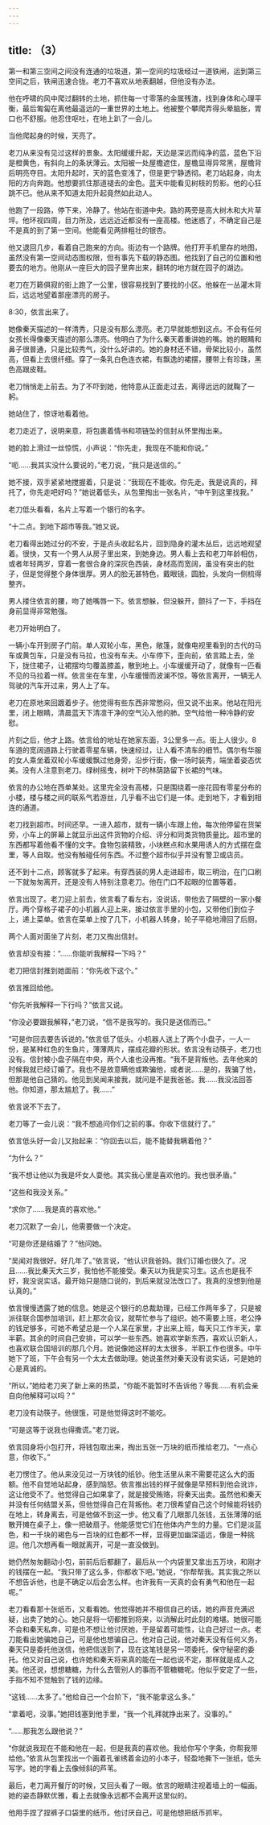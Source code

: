 ```yaml
---
---
---
```

title: （3）
---




第一和第三空间之间没有连通的垃圾道，第一空间的垃圾经过一道铁闸，运到第三空间之后，铁闸迅速合拢。老刀不喜欢从地表翻越，但他没有办法。

他在呼啸的风中爬过翻转的土地，抓住每一寸零落的金属残渣，找到身体和心理平衡，最后匍匐在离他最遥远的一重世界的土地上。他被整个攀爬弄得头晕脑胀，胃口也不舒服。他忍住呕吐，在地上趴了一会儿。

当他爬起身的时候，天亮了。

老刀从来没有见过这样的景象。太阳缓缓升起，天边是深远而纯净的蓝，蓝色下沿是橙黄色，有斜向上的条状薄云。太阳被一处屋檐遮住，屋檐显得异常黑，屋檐背后明亮夺目。太阳升起时，天的蓝色变浅了，但是更宁静透彻。老刀站起身，向太阳的方向奔跑。他想要抓住那道褪去的金色。蓝天中能看见树枝的剪影。他的心狂跳不已。他从来不知道太阳升起竟然如此动人。

他跑了一段路，停下来，冷静了。他站在街道中央。路的两旁是高大树木和大片草坪。他环视四周，目力所及，远远近近都没有一座高楼。他迷惑了，不确定自己是不是真的到了第一空间。他能看见两排粗壮的银杏。

他又退回几步，看着自己跑来的方向。街边有一个路牌。他打开手机里存的地图，虽然没有第一空间动态图权限，但有事先下载的静态图。他找到了自己的位置和他要去的地方。他刚从一座巨大的园子里奔出来，翻转的地方就在园子的湖边。

老刀在万籁俱寂的街上跑了一公里，很容易找到了要找的小区。他躲在一丛灌木背后，远远地望着那座漂亮的房子。

8:30，依言出来了。

她像秦天描述的一样清秀，只是没有那么漂亮。老刀早就能想到这点。不会有任何女孩长得像秦天描述的那么漂亮。他明白了为什么秦天着重讲她的嘴。她的眼睛和鼻子很普通，只是比较秀气，没什么好讲的。她的身材还不错，骨架比较小，虽然高，但看上去很纤细。穿了一条乳白色连衣裙，有飘逸的裙摆，腰带上有珍珠，黑色高跟皮鞋。

老刀悄悄走上前去。为了不吓到她，他特意从正面走过去，离得远远的就鞠了一躬。

她站住了，惊讶地看着他。

老刀走近了，说明来意，将包裹着情书和项链坠的信封从怀里掏出来。

她的脸上滑过一丝惊慌，小声说：“你先走，我现在不能和你说。”

“呃……我其实没什么要说的，”老刀说，“我只是送信的。”

她不接，双手紧紧地搅握着，只是说：“我现在不能收。你先走。我是说真的，拜托了，你先走吧好吗？”她说着低头，从包里掏出一张名片，“中午到这里找我。”

老刀低头看看，名片上写着一个银行的名字。

“十二点。到地下超市等我。”她又说。

老刀看得出她过分的不安，于是点头收起名片，回到隐身的灌木丛后，远远地观望着。很快，又有一个男人从房子里出来，到她身边。男人看上去和老刀年龄相仿，或者年轻两岁，穿着一套很合身的深灰色西装，身材高而宽阔，虽没有突出的肚子，但是觉得整个身体很厚。男人的脸无甚特色，戴眼镜，圆脸，头发向一侧梳得整齐。

男人搂住依言的腰，吻了她嘴唇一下。依言想躲，但没躲开，颤抖了一下，手挡在身前显得非常勉强。

老刀开始明白了。

一辆小车开到房子门前。单人双轮小车，黑色，敞篷，就像电视里看到的古代的马车或黄包车，只是没有马拉，也没有车夫。小车停下，歪向前，依言踏上去，坐下，拢住裙子，让裙摆均匀覆盖膝盖，散到地上。小车缓缓开动了，就像有一匹看不见的马拉着一样。依言坐在车里，小车缓慢而波澜不惊。等依言离开，一辆无人驾驶的汽车开过来，男人上了车。

老刀在原地来回踱着步子。他觉得有些东西非常憋闷，但又说不出来。他站在阳光里，闭上眼睛，清晨蓝天下清凛干净的空气沁入他的肺。空气给他一种冷静的安慰。

片刻之后，他才上路。依言给的地址在她家东面，3公里多一点。街上人很少。8车道的宽阔道路上行驶着零星车辆，快速经过，让人看不清车的细节。偶尔有华服的女人乘坐着双轮小车缓缓飘过他身旁，沿步行街，像一场时装秀，端坐着姿态优美。没有人注意到老刀。绿树摇曳，树叶下的林荫路留下长裙的气味。

依言的办公地在西单某处。这里完全没有高楼，只是围绕着一座花园有零星分布的小楼，楼与楼之间的联系气若游丝，几乎看不出它们是一体。走到地下，才看到相连的通道。

老刀找到超市。时间还早。一进入超市，就有一辆小车跟上他，每次他停留在货架旁，小车上的屏幕上就显示出这件货物的介绍、评分和同类货物质量比。超市里的东西都写着他看不懂的文字。食物包装精致，小块糕点和水果用诱人的方式摆在盘里，等人自取。他没有触碰任何东西。不过整个超市似乎并没有警卫或店员。

还不到十二点，顾客就多了起来。有穿西装的男人走进超市，取三明治，在门口刷一下就匆匆离开。还是没有人特别注意老刀。他在门口不起眼的位置等着。

依言出现了。老刀迎上前去，依言看了看左右，没说话，带他去了隔壁的一家小餐厅。两个穿格子裙子的小机器人迎上来，接过依言手里的小包，又带他们到位子上，递上菜单。依言在菜单上按了几下，小机器人转身，轮子平稳地滑回了后厨。

两个人面对面坐了片刻，老刀又掏出信封。

依言却没有接：“……你能听我解释一下吗？”

老刀把信封推到她面前：“你先收下这个。”

依言推回给他。

“你先听我解释一下行吗？”依言又说。

“你没必要跟我解释，”老刀说，“信不是我写的。我只是送信而已。”

“可是你回去要告诉说的。”依言低了低头。小机器人送上了两个小盘子，一人一份，是某种红色的生鱼片，薄薄两片，摆成花瓣的形状。依言没有动筷子，老刀也没有。信封被小盘子隔在中央，两个人谁也没再推。“我不是背叛他。去年他来的时候我就已经订婚了。我也不是故意瞒他或欺骗他，或者说……是的，我骗了他，但那是他自己猜的。他见到吴闻来接我，就问是不是我爸爸。我……我没法回答他。你知道，那太尴尬了。我……”

依言说不下去了。

老刀等了一会儿说：“我不想追问你们之前的事。你收下信就行了。”

依言低头好一会儿又抬起来：“你回去以后，能不能替我瞒着他？”

“为什么？”

“我不想让他以为我是坏女人耍他。其实我心里是喜欢他的。我也很矛盾。”

“这些和我没关系。”

“求你了……我是真的喜欢他。”

老刀沉默了一会儿，他需要做一个决定。

“可是你还是结婚了？”他问她。

“吴闻对我很好。好几年了。”依言说，“他认识我爸妈。我们订婚也很久了。况且……我比秦天大三岁，我怕他不能接受。秦天以为我是实习生。这点也是我不好，我没说实话。最开始只是随口说的，到后来就没法改口了。我真的没想到他是认真的。”

依言慢慢透露了她的信息。她是这个银行的总裁助理，已经工作两年多了，只是被派往联合国参加培训，赶上那次会议，就帮忙参与了组织。她不需要上班，老公挣的钱足够多，可她不希望总是一个人呆在家里，才出来上班，每天只工作半天，拿半薪。其余的时间自己安排，可以学一些东西。她喜欢学新东西，喜欢认识新人，也喜欢联合国培训的那几个月。她说像她这样的太太很多，半职工作也很多。中午她下了班，下午会有另一个太太去做助理。她说虽然对秦天没有说实话，可是她的心是真诚的。

“所以，”她给老刀夹了新上来的热菜，“你能不能暂时不告诉他？等我……有机会亲自向他解释可以吗？”

老刀没有动筷子。他很饿，可是他觉得这时不能吃。

“可是这等于说我也得撒谎。”老刀说。

依言回身将小包打开，将钱包取出来，掏出五张一万块的纸币推给老刀。“一点心意，你收下。”

老刀愣住了。他从来没见过一万块钱的纸钞。他生活里从来不需要花这么大的面额。他不自觉地站起身，感到恼怒。依言推出钱的样子就像是早预料到他会讹诈，这让他受不了。他觉得自己如果拿了，就是接受贿赂，将秦天出卖。虽然他和秦天并没有任何结盟关系，但他觉得自己在背叛他。老刀很希望自己这个时候能将钱扔在地上，转身离去，可是他做不到这一步。他又看了几眼那几张钱，五张薄薄的纸散开摊在桌子上，像一把破扇子。他能感觉它们在他体内产生的力量。它们是淡蓝色，和一千块的褐色与一百块的红色都不一样，显得更加幽深遥远，像是一种挑逗。他几次想再看一眼就离开，可是一直没做到。

她仍然匆匆翻动小包，前前后后都翻了，最后从一个内袋里又拿出五万块，和刚才的钱摆在一起。“我只带了这么多，你都收下吧。”她说，“你帮帮我。其实我之所以不想告诉他，也是不确定以后会怎么样。也许我有一天真的会有勇气和他在一起呢。”

老刀看看那十张纸币，又看看她。他觉得她并不相信自己的话，她的声音充满迟疑，出卖了她的心。她只是将一切都推到将来，以消解此时此刻的难堪。她很可能不会和秦天私奔，可是也不想让他讨厌她，于是留着可能性，让自己好过一点。老刀能看出她骗她自己，可是他也想骗自己。他对自己说，他对秦天没有任何义务，秦天只是委托他送信，他把信送到了，现在这笔钱是另一项委托，保守秘密的委托。他又对自己说，也许她和秦天将来真的能在一起也说不定，那样就是成人之美。他还说，想想糖糖，为什么去管别人的事而不管糖糖呢。他似乎安定了一些，手指不知不觉触到了钱的边缘。

“这钱……太多了。”他给自己一个台阶下，“我不能拿这么多。”

“拿着吧，没事。”她把钱塞到他手里，“我一个礼拜就挣出来了。没事的。”

“……那我怎么跟他说？”

“你就说我现在不能和他在一起，但是我真的喜欢他。我给你写个字条，你帮我带给他。”依言从包里找出一个画着孔雀绣着金边的小本子，轻盈地撕下一张纸，低头写字。她的字看上去像倾斜的芦苇。

最后，老刀离开餐厅的时候，又回头看了一眼。依言的眼睛注视着墙上的一幅画。她的姿态静默优雅，看上去就像永远都不会离开这里似的。

他用手捏了捏裤子口袋里的纸币。他讨厌自己，可是他想把纸币抓牢。